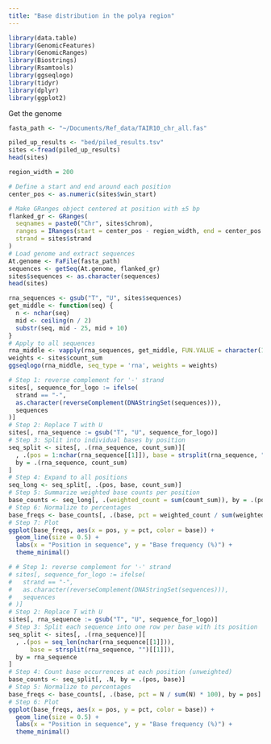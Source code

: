 ```yaml
---
title: "Base distribution in the polya region"
---
```

```r
library(data.table)
library(GenomicFeatures)
library(GenomicRanges)
library(Biostrings)
library(Rsamtools)
library(ggseqlogo)
library(tidyr)
library(dplyr)
library(ggplot2)
```
Get the genome
```r
fasta_path <- "~/Documents/Ref_data/TAIR10_chr_all.fas"
```

```r
piled_up_results <- "bed/piled_results.tsv"
sites <-fread(piled_up_results)
head(sites)
```
```r
region_width = 200

# Define a start and end around each position
center_pos <- as.numeric(sites$win_start)

# Make GRanges object centered at position with ±5 bp
flanked_gr <- GRanges(
  seqnames = paste0("Chr", sites$chrom),
  ranges = IRanges(start = center_pos - region_width, end = center_pos + region_width),
  strand = sites$strand
)
# Load genome and extract sequences
At.genome <- FaFile(fasta_path)
sequences <- getSeq(At.genome, flanked_gr)
sites$sequences <- as.character(sequences)
head(sites)
```
```r
rna_sequences <- gsub("T", "U", sites$sequences)
get_middle <- function(seq) {
  n <- nchar(seq)
  mid <- ceiling(n / 2)
  substr(seq, mid - 25, mid + 10)
}
# Apply to all sequences
rna_middle <- vapply(rna_sequences, get_middle, FUN.VALUE = character(1))
weights <- sites$count_sum
ggseqlogo(rna_middle, seq_type = 'rna', weights = weights)
```

```r
# Step 1: reverse complement for '-' strand
sites[, sequence_for_logo := ifelse(
  strand == "-",
  as.character(reverseComplement(DNAStringSet(sequences))),
  sequences
)]
# Step 2: Replace T with U
sites[, rna_sequence := gsub("T", "U", sequence_for_logo)]
# Step 3: Split into individual bases by position
seq_split <- sites[, .(rna_sequence, count_sum)][
  , .(pos = 1:nchar(rna_sequence[[1]]), base = strsplit(rna_sequence, "")[[1]]), 
  by = .(rna_sequence, count_sum)
]
# Step 4: Expand to all positions
seq_long <- seq_split[, .(pos, base, count_sum)]
# Step 5: Summarize weighted base counts per position
base_counts <- seq_long[, .(weighted_count = sum(count_sum)), by = .(pos, base)]
# Step 6: Normalize to percentages
base_freqs <- base_counts[, .(base, pct = weighted_count / sum(weighted_count) * 100), by = pos]
# Step 7: Plot
ggplot(base_freqs, aes(x = pos, y = pct, color = base)) +
  geom_line(size = 0.5) +
  labs(x = "Position in sequence", y = "Base frequency (%)") +
  theme_minimal()
```
```r
# # Step 1: reverse complement for '-' strand
# sites[, sequence_for_logo := ifelse(
#   strand == "-",
#   as.character(reverseComplement(DNAStringSet(sequences))),
#   sequences
# )]
# Step 2: Replace T with U
sites[, rna_sequence := gsub("T", "U", sequence_for_logo)]
# Step 3: Split each sequence into one row per base with its position
seq_split <- sites[, .(rna_sequence)][
  , .(pos = seq_len(nchar(rna_sequence[[1]])), 
      base = strsplit(rna_sequence, "")[[1]]), 
  by = rna_sequence
]
# Step 4: Count base occurrences at each position (unweighted)
base_counts <- seq_split[, .N, by = .(pos, base)]
# Step 5: Normalize to percentages
base_freqs <- base_counts[, .(base, pct = N / sum(N) * 100), by = pos]
# Step 6: Plot
ggplot(base_freqs, aes(x = pos, y = pct, color = base)) +
  geom_line(size = 0.5) +
  labs(x = "Position in sequence", y = "Base frequency (%)") +
  theme_minimal()
```

